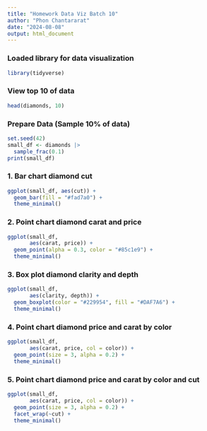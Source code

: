 ```yaml
---
title: "Homework Data Viz Batch 10"
author: "Phon Chantararat"
date: "2024-08-08"
output: html_document
---
```


### Loaded library for data visualization

```r
library(tidyverse)
```

### View top 10 of data
```r
head(diamonds, 10)
```


### Prepare Data (Sample 10% of data)

```r
set.seed(42)
small_df <- diamonds |>
  sample_frac(0.1)
print(small_df)
```

### 1. Bar chart diamond cut
```r
ggplot(small_df, aes(cut)) +
  geom_bar(fill = "#fad7a0") + 
  theme_minimal()
```

### 2. Point chart diamond carat and price
```r
ggplot(small_df, 
       aes(carat, price)) +
  geom_point(alpha = 0.3, color = "#85c1e9") + 
  theme_minimal()
```

### 3. Box plot diamond clarity and depth
```r
ggplot(small_df,
       aes(clarity, depth)) +
  geom_boxplot(color = "#229954", fill = "#DAF7A6") + 
  theme_minimal()
```

### 4. Point chart diamond price and carat by color
```r
ggplot(small_df,
       aes(carat, price, col = color)) +
  geom_point(size = 3, alpha = 0.2) + 
  theme_minimal()
```

### 5. Point chart diamond price and carat by color and cut
```r
ggplot(small_df,
       aes(carat, price, col = color)) +
  geom_point(size = 3, alpha = 0.2) + 
  facet_wrap(~cut) +
  theme_minimal()
```